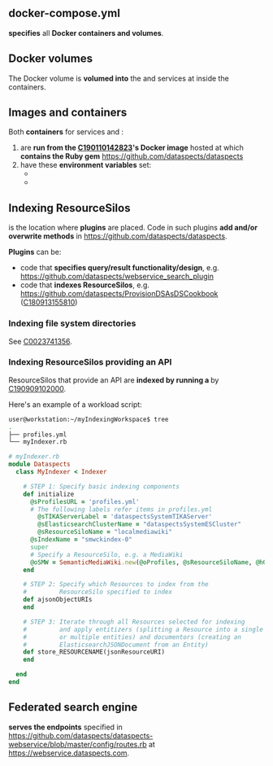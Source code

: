 {{Setup
|HasEntityTitle=dataspectsSystem on DigitalOcean
|HasEntityBlurb=This setup explains how dataspectsSystem is set up on dataspects' own DigitalOcean infrastructure.
}}
== docker-compose.yml ==

{{code|/usr/local/etc/dataspects/docker-compose.yml}} '''specifies''' all '''Docker containers and volumes'''.

== Docker volumes ==

The Docker volume {{code|dataspects_webservice_customer_data}} is '''volumed into''' the {{code|webservice}} and {{code|sidekiq}} services at {{code|/usr/dataspectsSoftware/}} inside the containers.

== Images and containers ==

Both '''containers''' for services {{code|webservice}} and {{code|sidekiq}}:

# are '''run from the [[C190110142823]]'s Docker image''' hosted at {{code|550143289598.dkr.ecr.eu-central-1.amazonaws.com/dataspects-webservice}} which '''contains the Ruby gem''' https://github.com/dataspects/dataspects
# have these '''environment variables''' set:
#* {{code|DATASPECTS_SEARCH_CONFIG_FILE: /usr/dataspectsSoftware/dataspectsSearch_config.yml}}
#* {{code|DATASPECTS_PLUGINS_FOLDER: /usr/dataspectsSoftware/PLUGINS}}

== Indexing ResourceSilos ==

{{code|DATASPECTS_PLUGINS_FOLDER: /usr/dataspectsSoftware/PLUGINS}} is the location where '''plugins''' are placed. Code in such plugins '''add and/or overwrite methods''' in https://github.com/dataspects/dataspects.

'''Plugins''' can be:
* code that '''specifies query/result functionality/design''', e.g. https://github.com/dataspects/webservice_search_plugin
* code that '''indexes ResourceSilos''', e.g. https://github.com/dataspects/ProvisionDSAsDSCookbook ([[C180913155810]])

=== Indexing file system directories ===

See [[C0023741356]].

=== Indexing ResourceSilos providing an API ===

ResourceSilos that provide an API are '''indexed by running a {{DomainTerm|dataspects workload script|dataspects}}''' by [[C190909102000]].

Here's an example of a workload script:

<syntaxhighlight lang="Bash">
user@workstation:~/myIndexingWorkspace$ tree
.
├── profiles.yml
└── myIndexer.rb
</syntaxhighlight>

<syntaxhighlight lang="Ruby">
# myIndexer.rb
module Dataspects
  class MyIndexer < Indexer

    # STEP 1: Specify basic indexing components
    def initialize
      @sProfilesURL = 'profiles.yml'
      # The following labels refer items in profiles.yml
        @sTIKAServerLabel = 'dataspectsSystemTIKAServer'
        @sElasticsearchClusterName = "dataspectsSystemESCluster"
        @sResourceSiloName = "localmediawiki"
      @sIndexName = "smwckindex-0"
      super
      # Specify a ResourceSilo, e.g. a MediaWiki
      @oSMW = SemanticMediaWiki.new(@oProfiles, @sResourceSiloName, @hOptions)
    end

    # STEP 2: Specify which Resources to index from the
    #         ResourceSilo specified to index
    def ajsonObjectURIs
    end

    # STEP 3: Iterate through all Resources selected for indexing
    #         and apply entitizers (splitting a Resource into a single
    #         or multiple entities) and documentors (creating an
    #         ElasticsearchJSONDocument from an Entity)
    def store_RESOURCENAME(jsonResourceURI)
    end

  end
end
</syntaxhighlight>

== Federated search engine ==

{{code|webservice}} '''serves the endpoints''' specified in https://github.com/dataspects/dataspects-webservice/blob/master/config/routes.rb at https://webservice.dataspects.com.
